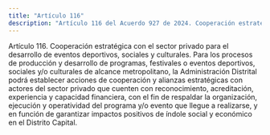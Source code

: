 ```yaml
---
title: "Artículo 116"
description: "Artículo 116 del Acuerdo 927 de 2024. Cooperación estratégica con el sector privado para el desarrollo de eventos deportivos, sociales ..."
---
```


Artículo 116. Cooperación estratégica con el sector privado para el desarrollo de eventos deportivos, sociales y culturales. Para los procesos de producción y desarrollo de programas, festivales o eventos deportivos, sociales y/o culturales de alcance metropolitano, la Administración Distrital podrá establecer acciones de cooperación y alianzas estratégicas con actores del sector privado que cuenten con reconocimiento, acreditación, experiencia y capacidad financiera, con el fin de respaldar la organización, ejecución y operatividad del programa y/o evento que llegue a realizarse, y en función de garantizar impactos positivos de índole social y económico en el Distrito Capital.